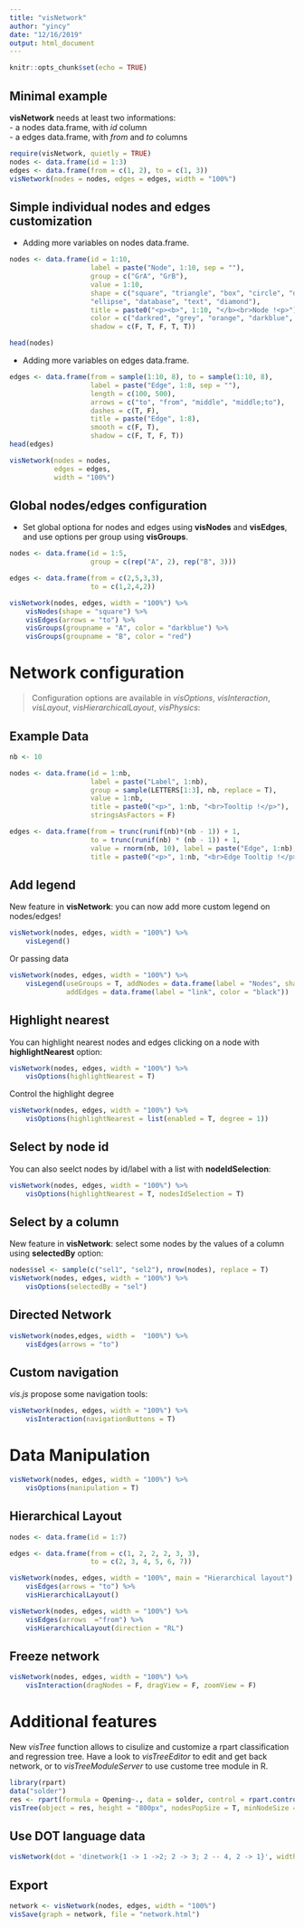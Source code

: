 ```yaml
---
title: "visNetwork"
author: "yincy"
date: "12/16/2019"
output: html_document
---
```


```r
knitr::opts_chunk$set(echo = TRUE)
```

## Minimal example
**visNetwork** needs at least two informations:  
- a nodes data.frame, with *id* column  
- a edges data.frame, with *from* and *to* columns  

```r
require(visNetwork, quietly = TRUE)
nodes <- data.frame(id = 1:3)
edges <- data.frame(from = c(1, 2), to = c(1, 3))
visNetwork(nodes = nodes, edges = edges, width = "100%")
```


## Simple individual nodes and edges customization  
- Adding more variables on nodes data.frame.  
```r
nodes <- data.frame(id = 1:10,
                    label = paste("Node", 1:10, sep = ""),
                    group = c("GrA", "GrB"),
                    value = 1:10,
                    shape = c("square", "triangle", "box", "circle", "dot", "star",
                    "ellipse", "database", "text", "diamond"),
                    title = paste0("<p><b>", 1:10, "</b><br>Node !<p>"),
                    color = c("darkred", "grey", "orange", "darkblue", "purple"),
                    shadow = c(F, T, F, T, T))

head(nodes)
```


- Adding more variables on edges data.frame.  
```r
edges <- data.frame(from = sample(1:10, 8), to = sample(1:10, 8),
                    label = paste("Edge", 1:8, sep = ""),
                    length = c(100, 500),
                    arrows = c("to", "from", "middle", "middle;to"),
                    dashes = c(T, F),
                    title = paste("Edge", 1:8),
                    smooth = c(F, T),
                    shadow = c(F, T, F, T))
head(edges)
```


```r
visNetwork(nodes = nodes,
           edges = edges,
           width = "100%")
```



## Global nodes/edges configuration  
- Set global optiona for nodes and edges using **visNodes** and **visEdges**, and use options per group using **visGroups**.  

```r
nodes <- data.frame(id = 1:5,
                    group = c(rep("A", 2), rep("B", 3)))

edges <- data.frame(from = c(2,5,3,3), 
                    to = c(1,2,4,2))

visNetwork(nodes, edges, width = "100%") %>% 
    visNodes(shape = "square") %>% 
    visEdges(arrows = "to") %>% 
    visGroups(groupname = "A", color = "darkblue") %>% 
    visGroups(groupname = "B", color = "red")
```


# Network configuration  
> Configuration options are available in *visOptions*, *visInteraction*, *visLayout*, *visHierarchicalLayout*, *visPhysics*:  

## Example Data  
```r
nb <- 10

nodes <- data.frame(id = 1:nb,
                    label = paste("Label", 1:nb),
                    group = sample(LETTERS[1:3], nb, replace = T), 
                    value = 1:nb,
                    title = paste0("<p>", 1:nb, "<br>Tooltip !</p>"),
                    stringsAsFactors = F)

edges <- data.frame(from = trunc(runif(nb)*(nb - 1)) + 1,
                    to = trunc(runif(nb) * (nb - 1)) + 1,
                    value = rnorm(nb, 10), label = paste("Edge", 1:nb),
                    title = paste0("<p>", 1:nb, "<br>Edge Tooltip !</p>"))
```


## Add legend  
New feature in **visNetwork**: you can now add more custom legend on nodes/edges!  
```r
visNetwork(nodes, edges, width = "100%") %>% 
    visLegend()
```

Or passing data  
```r
visNetwork(nodes, edges, width = "100%") %>% 
    visLegend(useGroups = T, addNodes = data.frame(label = "Nodes", shape = "circle"),
              addEdges = data.frame(label = "link", color = "black"))
```


## Highlight nearest  
You can highlight nearest nodes and edges clicking on a node with **highlightNearest** option:  
```r
visNetwork(nodes, edges, width = "100%") %>% 
    visOptions(highlightNearest = T)
```

Control the highlight degree  
```r
visNetwork(nodes, edges, width = "100%") %>% 
    visOptions(highlightNearest = list(enabled = T, degree = 1))
```


## Select by node id  
You can also seelct nodes by id/label with a list with **nodeIdSelection**:  
```r
visNetwork(nodes, edges, width = "100%") %>% 
    visOptions(highlightNearest = T, nodesIdSelection = T)
```


## Select by a column  
New feature in **visNetwork**: select some nodes by the values of a column using **selectedBy** option:  
```r
nodes$sel <- sample(c("sel1", "sel2"), nrow(nodes), replace = T)
visNetwork(nodes, edges, width = "100%") %>% 
    visOptions(selectedBy = "sel")
```


## Directed Network  
```r
visNetwork(nodes,edges, width =  "100%") %>% 
    visEdges(arrows = "to")
```


## Custom navigation   
*vis.js* propose some navigation tools:  
```r
visNetwork(nodes, edges, width = "100%") %>% 
    visInteraction(navigationButtons = T)
```


# Data Manipulation  
```r
visNetwork(nodes, edges, width = "100%") %>% 
    visOptions(manipulation = T)
```


## Hierarchical Layout  
```r
nodes <- data.frame(id = 1:7)

edges <- data.frame(from = c(1, 2, 2, 2, 3, 3),
                    to = c(2, 3, 4, 5, 6, 7))

visNetwork(nodes, edges, width = "100%", main = "Hierarchical layout") %>% 
    visEdges(arrows = "to") %>% 
    visHierarchicalLayout()
```

```r
visNetwork(nodes, edges, width = "100%") %>% 
    visEdges(arrows  ="from") %>% 
    visHierarchicalLayout(direction = "RL")
```


## Freeze network  
```r
visNetwork(nodes, edges, width = "100%") %>% 
    visInteraction(dragNodes = F, dragView = F, zoomView = F)
```

# Additional features  
New *visTree* function allows to cisulize and customize a rpart classification and regression tree. Have a look to *visTreeEditor* to edit and get back network, or to *visTreeModuleServer* to use custome tree module in R.  
```r
library(rpart)
data("solder")
res <- rpart(formula = Opening~., data = solder, control = rpart.control(cp = 0.00005))
visTree(object = res, height = "800px", nodesPopSize = T, minNodeSize = 10, maxNodeSize = 30)
```


## Use DOT language data  
```r
visNetwork(dot = 'dinetwork{1 -> 1 ->2; 2 -> 3; 2 -- 4, 2 -> 1}', width = "100%")
```



## Export 
```r
network <- visNetwork(nodes, edges, width = "100%")
visSave(graph = network, file = "network.html")
```


















